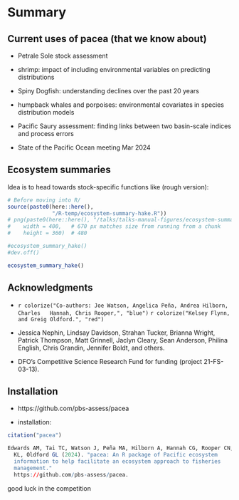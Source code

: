 # Summary

## Current uses of pacea (that we know about)

 - Petrale Sole stock assessment

 - shrimp: impact of including environmental variables on predicting distributions

 - Spiny Dogfish: understanding declines over the past 20 years

 - humpback whales and porpoises: environmental covariates in species distribution models

 - Pacific Saury assessment: finding links between two basin-scale indices and
   process errors
   <!-- , directly supporting Canada's North Pacific Fisheries
   Commission commitments -->



 - State of the Pacific Ocean meeting Mar 2024

## Ecosystem summaries

Idea is to head towards stock-specific functions like (rough version):

```r
# Before moving into R/
source(paste0(here::here(),
              "/R-temp/ecosystem-summary-hake.R"))
# png(paste0(here::here(), "/talks/talks-manual-figures/ecosystem-summary-hake.png"),
#    width = 400,   # 670 px matches size from running from a chunk
#    height = 360)  # 480

#ecosystem_summary_hake()
#dev.off()
```

```r
ecosystem_summary_hake()
```

## Acknowledgments

- `r colorize("Co-authors: Joe Watson, Angelica Peña, Andrea Hilborn, Charles
  Hannah, Chris Rooper,", "blue")`
  `r colorize("Kelsey Flynn, and Greig Oldford.", "red")`

- Jessica Nephin, Lindsay Davidson, Strahan Tucker,
  Brianna Wright, Patrick Thompson, Matt Grinnell, Jaclyn Cleary,
  Sean Anderson, Philina English, Chris Grandin, Jennifer Boldt, and others.

- DFO's Competitive Science Research Fund for funding (project 21-FS-03-13).

## Installation

 - https://github.com/pbs-assess/pacea

 - installation:
   \textcolor{red}{\texttt{remotes::install\_github("pbs-assess/pacea")}}

\begin{center}
\includegraphics[width = 2cm]{"../man/figures/logo.png"}\\
\emph{We wrangle the data so you don't have to}
\end{center}

```r
citation("pacea")

Edwards AM, Tai TC, Watson J, Peña MA, Hilborn A, Hannah CG, Rooper CN, Flynn
  KL, Oldford GL (2024). "pacea: An R package of Pacific ecosystem
  information to help facilitate an ecosystem approach to fisheries
  management."
  https://github.com/pbs-assess/pacea.
```

\hfill \tiny good luck in the competition
\normalsize
